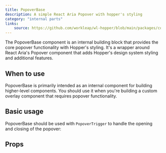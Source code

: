 ```yaml
---
title: PopoverBase
description: A simple React Aria Popover with hopper's styling
category: "internal parts"
links:
    source: https://github.com/workleap/wl-hopper/blob/main/packages/components/src/overlays/popover/src/PopoverBase.tsx
---
```


The PopoverBase component is an internal building block that provides the core popover functionality with Hopper's styling.
It's a wrapper around React Aria's Popover component that adds Hopper's design system styling and additional features.

## When to use

PopoverBase is primarily intended as an internal component for building higher-level components.
You should use it when you're building a custom overlay component that requires popover functionality.

## Basic usage

PopoverBase should be used with `PopoverTrigger` to handle the opening and closing of the popover:

<Example src="overlays/popover/docs/popover-base/preview" isOpen />

## Props

<PropTable component="PopoverBase" />
